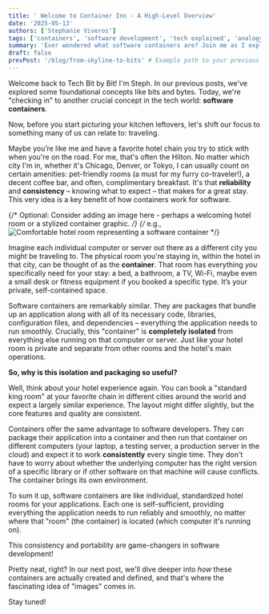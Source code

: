 ```yaml
---
title: ' Welcome to Container Inn - A High-Level Overview'
date: '2025-05-13'
authors: ['Stephanie Viveros']
tags: ['containers', 'software development', 'tech explained', 'analogy', 'devops basics', 'docker']
summary: 'Ever wondered what software containers are? Join me as I explain this key tech concept using a relatable analogy of staying at your favorite hotel chain, highlighting consistency and reliability in software deployment.'
draft: false
prevPost: '/blog/from-skyline-to-bits' # Example path to your previous post on bits
---
```


Welcome back to Tech Bit by Bit! I'm Steph. In our previous posts, we've explored some foundational concepts like bits and bytes. Today, we're "checking in" to another crucial concept in the tech world: **software containers**.

Now, before you start picturing your kitchen leftovers, let's shift our focus to something many of us can relate to: traveling.

Maybe you’re like me and have a favorite hotel chain you try to stick with when you're on the road. For me, that's often the Hilton. No matter which city I'm in, whether it's Chicago, Denver, or Tokyo, I can usually count on certain amenities: pet-friendly rooms (a must for my furry co-traveler!), a decent coffee bar, and often, complimentary breakfast. It's that **reliability** and **consistency** – knowing what to expect – that makes for a great stay. This very idea is a key benefit of how containers work for software.

{/* Optional: Consider adding an image here - perhaps a welcoming hotel room or a stylized container graphic. */}
{/* e.g., <img src="/images/hotel-room-container.jpg" alt="Comfortable hotel room representing a software container" /> */}

Imagine each individual computer or server out there as a different city you might be traveling to. The physical room you're staying in, within the hotel in that city, can be thought of as the **container**. That room has everything _you_ specifically need for your stay: a bed, a bathroom, a TV, Wi-Fi, maybe even a small desk or fitness equipment if you booked a specific type. It’s your private, self-contained space.

Software containers are remarkably similar. They are packages that bundle up an application along with all of its necessary code, libraries, configuration files, and dependencies – everything the application needs to run smoothly. Crucially, this "container" is **completely isolated** from everything else running on that computer or server. Just like your hotel room is private and separate from other rooms and the hotel's main operations.

**So, why is this isolation and packaging so useful?**

Well, think about your hotel experience again. You can book a "standard king room" at your favorite chain in different cities around the world and expect a largely similar experience. The layout might differ slightly, but the core features and quality are consistent.

Containers offer the same advantage to software developers. They can package their application into a container and then run that container on different computers (your laptop, a testing server, a production server in the cloud) and expect it to work **consistently** every single time. They don't have to worry about whether the underlying computer has the right version of a specific library or if other software on that machine will cause conflicts. The container brings its own environment.

To sum it up, software containers are like individual, standardized hotel rooms for your applications. Each one is self-sufficient, providing everything the application needs to run reliably and smoothly, no matter where that "room" (the container) is located (which computer it's running on).

This consistency and portability are game-changers in software development!

Pretty neat, right? In our next post, we'll dive deeper into _how_ these containers are actually created and defined, and that's where the fascinating idea of "images" comes in.

Stay tuned!
